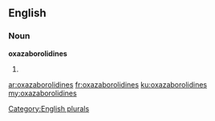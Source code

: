 ==English==

===Noun===
'''oxazaborolidines'''

# {{plural of|oxazaborolidine}}

[[Category:English plurals]]

[[ar:oxazaborolidines]]
[[fr:oxazaborolidines]]
[[ku:oxazaborolidines]]
[[my:oxazaborolidines]]